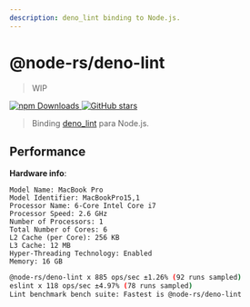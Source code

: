 ```yaml
---
description: deno_lint binding to Node.js.
---
```


# @node-rs/deno-lint

> WIP

<a href="https://www.npmjs.com/package/@node-rs/deno-lint" target="_blank">
  <img
    alt="npm Downloads"
    src="https://img.shields.io/npm/dm/@node-rs/deno-lint"
  />
</a>
<a href="https://github.com/napi-rs/node-rs" target="_blank">
  <img
    alt="GitHub stars"
    src="https://img.shields.io/github/stars/napi-rs/node-rs?style=social"
  />
</a>

> Binding [deno_lint](https://github.com/denoland/deno_lint) para Node.js.

## Performance

**Hardware info**:

```
Model Name: MacBook Pro
Model Identifier: MacBookPro15,1
Processor Name: 6-Core Intel Core i7
Processor Speed: 2.6 GHz
Number of Processors: 1
Total Number of Cores: 6
L2 Cache (per Core): 256 KB
L3 Cache: 12 MB
Hyper-Threading Technology: Enabled
Memory: 16 GB
```

```bash highlight={3}
@node-rs/deno-lint x 885 ops/sec ±1.26% (92 runs sampled)
eslint x 118 ops/sec ±4.97% (78 runs sampled)
Lint benchmark bench suite: Fastest is @node-rs/deno-lint
```
